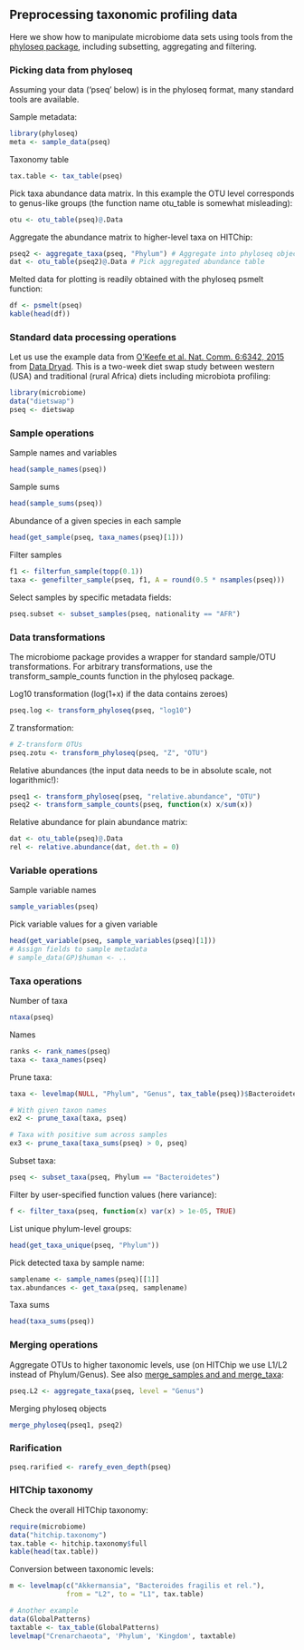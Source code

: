 ## Preprocessing taxonomic profiling data

Here we show how to manipulate microbiome data sets using tools from
the [phyloseq package](http://joey711.github.io/phyloseq/), including
subsetting, aggregating and filtering.


### Picking data from phyloseq  

Assuming your data ('pseq' below) is in the phyloseq format, many
standard tools are available.


Sample metadata:

```r
library(phyloseq)
meta <- sample_data(pseq)
```

Taxonomy table

```r
tax.table <- tax_table(pseq)
```

Pick taxa abundance data matrix. In this example the OTU level corresponds to genus-like groups (the function name otu_table is somewhat misleading):

```r
otu <- otu_table(pseq)@.Data
```

Aggregate the abundance matrix to higher-level taxa on HITChip:

```r
pseq2 <- aggregate_taxa(pseq, "Phylum") # Aggregate into phyloseq object
dat <- otu_table(pseq2)@.Data # Pick aggregated abundance table
```

Melted data for plotting is readily obtained with the phyloseq psmelt function:

```r
df <- psmelt(pseq)
kable(head(df))
```


### Standard data processing operations


Let us use the example data from [O'Keefe et al. Nat. Comm. 6:6342, 2015](http://dx.doi.org/10.1038/ncomms7342) from [Data Dryad](http://dx.doi.org/10.5061/dryad.1mn1n). This is a two-week diet swap study between western (USA) and traditional (rural Africa) diets including microbiota profiling:

```r
library(microbiome)
data("dietswap")
pseq <- dietswap
```

### Sample operations

Sample names and variables

```r
head(sample_names(pseq))
```

Sample sums

```r
head(sample_sums(pseq))
```

Abundance of a given species in each sample

```r
head(get_sample(pseq, taxa_names(pseq)[1]))
```

Filter samples

```r
f1 <- filterfun_sample(topp(0.1))
taxa <- genefilter_sample(pseq, f1, A = round(0.5 * nsamples(pseq)))
```

Select samples by specific metadata fields:

```r
pseq.subset <- subset_samples(pseq, nationality == "AFR")
```


### Data transformations

The microbiome package provides a wrapper for standard sample/OTU transformations. For arbitrary transformations, use the transform_sample_counts function in the phyloseq package.

Log10 transformation (log(1+x) if the data contains zeroes)

```r
pseq.log <- transform_phyloseq(pseq, "log10")
```

Z transformation:

```r
# Z-transform OTUs
pseq.zotu <- transform_phyloseq(pseq, "Z", "OTU")
```

Relative abundances (the input data needs to be in absolute scale, not logarithmic!):

```r
pseq1 <- transform_phyloseq(pseq, "relative.abundance", "OTU")
pseq2 <- transform_sample_counts(pseq, function(x) x/sum(x))
```

Relative abundance for plain abundance matrix:

```r
dat <- otu_table(pseq)@.Data
rel <- relative.abundance(dat, det.th = 0)
```



### Variable operations

Sample variable names

```r
sample_variables(pseq)
```

Pick variable values for a given variable

```r
head(get_variable(pseq, sample_variables(pseq)[1]))
# Assign fields to sample metadata
# sample_data(GP)$human <- ..
```

### Taxa operations


Number of taxa

```r
ntaxa(pseq)
```


Names

```r
ranks <- rank_names(pseq)
taxa <- taxa_names(pseq)
```


Prune taxa:

```r
taxa <- levelmap(NULL, "Phylum", "Genus", tax_table(pseq))$Bacteroidetes

# With given taxon names
ex2 <- prune_taxa(taxa, pseq)

# Taxa with positive sum across samples
ex3 <- prune_taxa(taxa_sums(pseq) > 0, pseq)
```


Subset taxa:

```r
pseq <- subset_taxa(pseq, Phylum == "Bacteroidetes")
```


Filter by user-specified function values (here variance):

```r
f <- filter_taxa(pseq, function(x) var(x) > 1e-05, TRUE)
```


List unique phylum-level groups: 

```r
head(get_taxa_unique(pseq, "Phylum"))
```

Pick detected taxa by sample name:

```r
samplename <- sample_names(pseq)[[1]]
tax.abundances <- get_taxa(pseq, samplename)
```


Taxa sums

```r
head(taxa_sums(pseq))
```


### Merging operations

Aggregate OTUs to higher taxonomic levels, use (on HITChip we use L1/L2 instead of Phylum/Genus). See also [merge_samples and and merge_taxa](http://joey711.github.io/phyloseq/merge.html):

```r
pseq.L2 <- aggregate_taxa(pseq, level = "Genus")
```

Merging phyloseq objects

```r
merge_phyloseq(pseq1, pseq2)
```


### Rarification

```r
pseq.rarified <- rarefy_even_depth(pseq)
```


### HITChip taxonomy

Check the overall HITChip taxonomy:

```r
require(microbiome)
data("hitchip.taxonomy")
tax.table <- hitchip.taxonomy$full
kable(head(tax.table))
```

Conversion between taxonomic levels:

```r
m <- levelmap(c("Akkermansia", "Bacteroides fragilis et rel."), 
              from = "L2", to = "L1", tax.table)

# Another example
data(GlobalPatterns)
taxtable <- tax_table(GlobalPatterns)
levelmap("Crenarchaeota", 'Phylum', 'Kingdom', taxtable)
```


